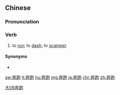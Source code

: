 ==Chinese==
{{zh-forms}}

===Pronunciation===
{{zh-pron
|m=bēnpǎo
|c=ban1 paau2
|cat=v
}}

===Verb===
{{zh-verb}}

# to [[run]]; to [[dash]]; to [[scamper]]

====Synonyms====
* {{zh-l|快跑}}

[[Category:Intermediate Mandarin|大06奔跑]]

[[sw:奔跑]]
[[lt:奔跑]]
[[hu:奔跑]]
[[mg:奔跑]]
[[ja:奔跑]]
[[chr:奔跑]]
[[zh:奔跑]]